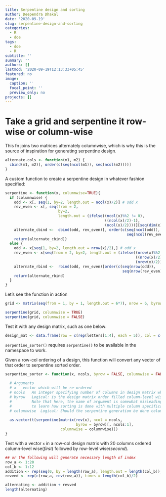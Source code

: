 ```yaml
---
title: Serpentine design and sorting
author: Deependra Dhakal
date: '2020-09-19'
slug: serpentine-design-and-sorting
categories:
  - R
  - doe
tags:
  - doe
  - R
subtitle: ''
summary: ''
authors: []
lastmod: '2020-09-19T12:13:33+05:45'
featured: no
image:
  caption: ''
  focal_point: ''
  preview_only: no
projects: []
---
```


# Take a grid and serpentine it row-wise or column-wise

This fn joins two matrices alternately columnwise, which is why this is the source of inspiration for generating serpentine design.

```r
alternate.cols <- function(m1, m2) {
  cbind(m1, m2)[, order(c(seq(ncol(m1)), seq(ncol(m2))))]
}
```

A custom function to create a serpentine design in whatever fashion specified:

```r
serpentine <- function(x, columnwise=TRUE){
  if (columnwise) {
    odd <- x[, seq(1, by=2, length.out = ncol(x)/2)] # odd x
    rev_even <- x[, seq(from = 2, 
                        by=2, 
                        length.out = (ifelse((ncol(x)%%2 != 0), 
                                             ((ncol(x)/2)-1), 
                                             (ncol(x)/2))))][seq(dim(x)[1],1),] # or, even[rev(1:nrow(x)),] # reversed even x
    alternate_cbind <-  cbind(odd, rev_even)[, order(c(seq(ncol(odd)), 
                                                       seq(ncol(rev_even))))]
    return(alternate_cbind)}
  else {
    odd <- x[seq(1, by=2, length.out = nrow(x)/2),] # odd x
    rev_even <- x[seq(from = 2, by=2, length.out = (ifelse((nrow(x)%%2 != 0), 
                                                           ((nrow(x)/2)-1), 
                                                           (nrow(x)/2)))), ][, seq(dim(x)[2],1)] # or, even[, rev(1:ncol(x))] # reversed even x
    alternate_rbind <-  rbind(odd, rev_even)[order(c(seq(nrow(odd)), 
                                                     seq(nrow(rev_even)))), ]
    return(alternate_rbind)
  }
}
```

Let's see the function in action

```r
grid <- matrix(seq(from = 1, by = 1, length.out = 6*7), nrow = 6, byrow = TRUE)

serpentine(grid, columnwise = TRUE)
serpentine(grid, columnwise = FALSE)

```

Test it with any design matrix, such as one below:

```r
design_mat <- data.frame(row = c(rep(letters[1:4], each = 5)), col = c(rep(letters[22:26], times = 4)))
```

`serpentine_sorter()` requires `serpentine()` to be available in the namespace to work.

Given a row-col ordering of a design, this function will convert any vector of that order to serpentine sorted order.

```r
serpentine_sorter <- function(x, ncols, byrow = FALSE, columnwise = FALSE){
  
  # Arguments
  # x   vector which will be re-ordered
  # ncols   An integer specifying number of columns in design matrix where x belongs to
  # byrow   Logical: is the design matrix order filled column-level wise(_first_) and row-level wise(_second_)?
  #         Note that here, the name of argument is somewhat misleading. Look [sorting](./sorting.R) example
  #         to learn how sorting is done with multiple column specifications.
  # columnwise  Logical: Should the serpentine generation be done column wise or row wise?
  
  as.vector(t(serpentine(matrix(rev(x), ncol = ncols, 
                                byrow = byrow)[, ncols:1],
                         columnwise = columnwise)))
}
```

Test with a vector `x` in a row-col design matrix with 20 columns ordered column-level wise(_first_) followed by row-level wise(_second_).

```r
## or the following will generate necessary length of index
row_a <- 1:20
col_b <- 1:12
addition <- rep(seq(0, by = length(row_a), length.out = length(col_b)), each = length(row_a))
revved <- rep(c(row_a, rev(row_a)), times = length(col_b)/2)

alternating <- addition + revved
length(alternating)
```

